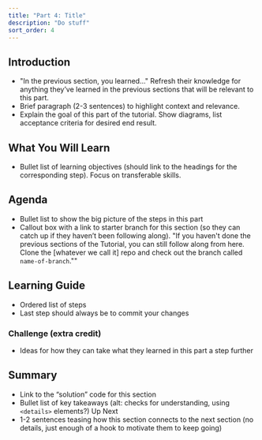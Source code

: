 ```yaml
---
title: "Part 4: Title"
description: "Do stuff"
sort_order: 4
---
```


## Introduction

* "In the previous section, you learned..." Refresh their knowledge for anything they’ve learned in the previous sections that will be relevant to this part.
* Brief paragraph (2-3 sentences) to highlight context and relevance.
* Explain the goal of this part of the tutorial. Show diagrams, list acceptance criteria for desired end result.

## What You Will Learn

* Bullet list of learning objectives (should link to the headings for the corresponding step). Focus on transferable skills.

## Agenda

* Bullet list to show the big picture of the steps in this part
* Callout box with a link to starter branch for this section (so they can catch up if they haven’t been following along). "If you haven't done the previous sections of the Tutorial, you can still follow along from here. Clone the [whatever we call it] repo and check out the branch called `name-of-branch`.""

## Learning Guide

* Ordered list of steps
* Last step should always be to commit your changes

### Challenge (extra credit)

* Ideas for how they can take what they learned in this part a step further

## Summary

* Link to the “solution” code for this section
* Bullet list of key takeaways (alt: checks for understanding, using `<details>` elements?)
Up Next
* 1-2 sentences teasing how this section connects to the next section (no details, just enough of a hook to motivate them to keep going)
